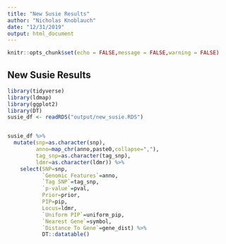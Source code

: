 ```yaml
---
title: "New Susie Results"
author: "Nicholas Knoblauch"
date: "12/31/2019"
output: html_document
---
```


```r
knitr::opts_chunk$set(echo = FALSE,message = FALSE,warning = FALSE)
```

## New Susie Results
```r
library(tidyverse)
library(ldmap)
library(ggplot2)
library(DT)
susie_df <- readRDS("output/new_susie.RDS") 


susie_df %>% 
  mutate(snp=as.character(snp),
         anno=map_chr(anno,paste0,collapse=","),
         tag_snp=as.character(tag_snp),
         ldmr=as.character(ldmr)) %>% 
    select(SNP=snp,
           `Genomic Features`=anno,
           `Tag SNP`=tag_snp,
           `p-value`=pval,
           Prior=prior,
           PIP=pip,
           Locus=ldmr,
           `Uniform PIP`=uniform_pip,
           `Nearest Gene`=symbol,
           `Distance To Gene`=gene_dist) %>% 
           DT::datatable()
```


